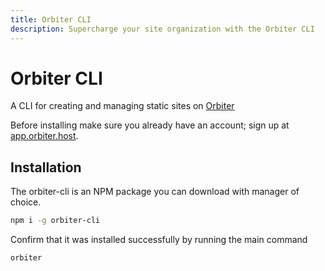 ```yaml
---
title: Orbiter CLI
description: Supercharge your site organization with the Orbiter CLI
---
```


# Orbiter CLI

A CLI for creating and managing static sites on [Orbiter](https://orbiter.host)

Before installing make sure you already have an account; sign up at [app.orbiter.host](https://orbiter.host).

## Installation

The orbiter-cli is an NPM package you can download with manager of choice.

```bash [terminal]
npm i -g orbiter-cli
```

Confirm that it was installed successfully by running the main command

```bash [terminal]
orbiter
```
